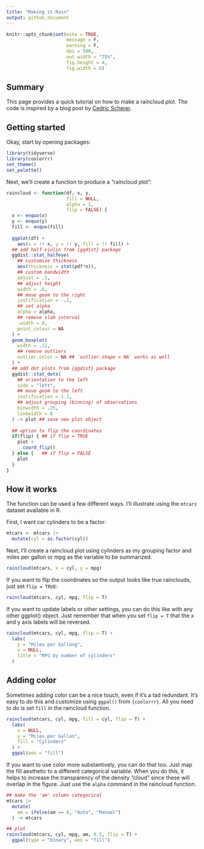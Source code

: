 ```yaml
---
title: "Making it Rain"
output: github_document
---
```


```r
knitr::opts_chunk$set(echo = TRUE,
                      message = F,
                      warning = F,
                      dpi = 500,
                      out.width = "75%",
                      fig.height = 4,
                      fig.width = 6)
```

## Summary

This page provides a quick tutorial on how to make a raincloud plot. The code is inspired by a blog post by [Cedric Scherer](https://www.cedricscherer.com/2021/06/06/visualizing-distributions-with-raincloud-plots-and-how-to-create-them-with-ggplot2/).

## Getting started

Okay, start by opening packages:

```r
library(tidyverse)
library(coolorrr)
set_theme()
set_palette()
```

Next, we'll create a function to produce a "raincloud plot":

```r
raincloud <- function(df, x, y, 
                      fill = NULL, 
                      alpha = 1,
                      flip = FALSE) {
  x <- enquo(x)
  y <- enquo(y)
  fill <- enquo(fill)
  
  ggplot(df) +
    aes(x = !! x, y = !! y, fill = !! fill) +
  ## add half-violin from {ggdist} package
  ggdist::stat_halfeye(
    ## customize thickness
    aes(thickness = stat(pdf*n)),
    ## custom bandwidth
    adjust = .5, 
    ## adjust height
    width = .6, 
    ## move geom to the right
    justification = -.2, 
    ## set alpha
    alpha = alpha,
    ## remove slab interval
    .width = 0, 
    point_colour = NA
  ) + 
  geom_boxplot(
    width = .12, 
    ## remove outliers
    outlier.color = NA ## `outlier.shape = NA` works as well
  ) +
  ## add dot plots from {ggdist} package
  ggdist::stat_dots(
    ## orientation to the left
    side = "left", 
    ## move geom to the left
    justification = 1.1, 
    ## adjust grouping (binning) of observations 
    binwidth = .25,
    linewidth = 0
  ) -> plot ## save new plot object
  
  ## option to flip the coordinates
  if(flip) { ## if flip = TRUE
    plot + 
      coord_flip()
  } else {   ## if flip = FALSE
    plot
  }
}
```


## How it works

The function can be used a few different ways. I'll illustrate using the `mtcars` dataset available in R.

First, I want car cylinders to be a factor:

```r
mtcars <- mtcars |>
  mutate(cyl = as.factor(cyl))
```

Next, I'll create a raincloud plot using cylinders as my grouping factor and miles per gallon or mpg as the variable to be summarized. 
```r
raincloud(mtcars, x = cyl, y = mpg)
```

If you want to flip the coordinates so the output looks like true rainclouds, just set `flip = TRUE`:

```r
raincloud(mtcars, cyl, mpg, flip = T)
```

If you want to update labels or other settings, you can do this like with any other ggplot() object. Just remember that when you set `flip = T` that the x and y axis labels will be reversed.

```r
raincloud(mtcars, cyl, mpg, flip = T) +
  labs(
    y = "Miles per Gallong",
    x = NULL,
    title = "MPG by number of cylinders"
  )
```

## Adding color

Sometimes adding color can be a nice touch, even if it's a tad redundant. It's easy to do this and customize using `ggpal()` from `{coolorrr}`. All you need to do is set `fill` in the raincloud function.

```r
raincloud(mtcars, cyl, mpg, fill = cyl, flip = T) +
  labs(
    x = NULL,
    y = "Miles per Gallon",
    fill = "Cylinders"
  ) +
  ggpal(aes = "fill")
```

If you want to use color more substantively, you can do that too. Just map the fill aesthetic to a different categorical variable. When you do this, it helps to increase the transparency of the density "cloud" since these will overlap in the figure. Just use the `alpha` command in the raincloud function.

```r
## make the 'am' column categorical
mtcars |>
  mutate(
    am = ifelse(am == 0, "Auto", "Manual")
  ) -> mtcars

## plot
raincloud(mtcars, cyl, mpg, am, 0.5, flip = T) +
  ggpal(type = "binary", aes = "fill")
```

